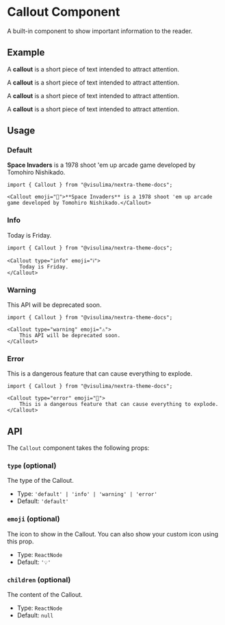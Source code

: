 # Callout Component

A built-in component to show important information to the reader.


## Example

<Callout>A **callout** is a short piece of text intended to attract attention.</Callout>

<Callout type="info">A **callout** is a short piece of text intended to attract attention.</Callout>

<Callout type="warning">A **callout** is a short piece of text intended to attract attention.</Callout>

<Callout type="error">A **callout** is a short piece of text intended to attract attention.</Callout>

## Usage

### Default

<Callout emoji="👾">**Space Invaders** is a 1978 shoot 'em up arcade game developed by Tomohiro Nishikado.</Callout>

```mdx
import { Callout } from "@visulima/nextra-theme-docs";

<Callout emoji="👾">**Space Invaders** is a 1978 shoot 'em up arcade game developed by Tomohiro Nishikado.</Callout>
```

### Info

<Callout type="info" emoji="ℹ️">
    Today is Friday.
</Callout>

```mdx
import { Callout } from "@visulima/nextra-theme-docs";

<Callout type="info" emoji="ℹ️">
    Today is Friday.
</Callout>
```

### Warning

<Callout type="warning" emoji="⚠️">
    This API will be deprecated soon.
</Callout>

```mdx
import { Callout } from "@visulima/nextra-theme-docs";

<Callout type="warning" emoji="⚠️">
    This API will be deprecated soon.
</Callout>
```

### Error

<Callout type="error" emoji="🚫">
    This is a dangerous feature that can cause everything to explode.
</Callout>

```mdx
import { Callout } from "@visulima/nextra-theme-docs";

<Callout type="error" emoji="️🚫">
    This is a dangerous feature that can cause everything to explode.
</Callout>
```

## API

The `Callout` component takes the following props:

### `type` (optional)

The type of the Callout.

-   Type: `'default' | 'info' | 'warning' | 'error'`
-   Default: `'default'`

### `emoji` (optional)

The icon to show in the Callout. You can also show your custom icon using this
prop.

-   Type: `ReactNode`
-   Default: `'💡'`

### `children` (optional)

The content of the Callout.

-   Type: `ReactNode`
-   Default: `null`
